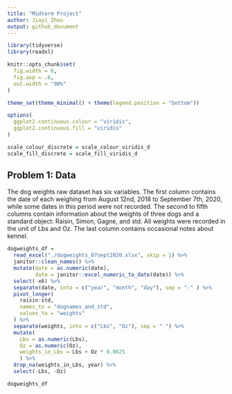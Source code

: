 ```yaml
---
title: "Midterm Project"
author: Jiayi Zhou
output: github_document
---
```


```r
library(tidyverse)
library(readxl)

knitr::opts_chunk$set(
  fig.width = 6,
  fig.asp = .6,
  out.width = "90%"
)

theme_set(theme_minimal() + theme(legend.position = "bottom"))

options(
  ggplot2.continuous.colour = "viridis",
  ggplot2.continuous.fill = "viridis"
)

scale_colour_discrete = scale_colour_viridis_d
scale_fill_discrete = scale_fill_viridis_d
```

## Problem 1: Data

The dog weights raw dataset has six variables. The first column contains the date of each weighing from August 12nd, 2018 to September 7th, 2020, while some dates in this period were not recorded. The second to fifth columns contain information about the weights of three dogs and a standard object: Raisin, Simon, Gagne, and std. All weights were recorded in the unit of Lbs and Oz. The last column contains occasional notes about kennel. 

```r
dogweights_df =
  read_excel("./dogweights_07sept2020.xlsx", skip = 1) %>% 
  janitor::clean_names() %>%
  mutate(date = as.numeric(date),
         date = janitor::excel_numeric_to_date(date)) %>% 
  select(-x6) %>% 
  separate(date, into = c("year", "month", "day"), sep = "-" ) %>% 
  pivot_longer(
    raisin:std,
    names_to = "dognames_and_std",
    values_to = "weights"
  ) %>% 
  separate(weights, into = c("Lbs", "Oz"), sep = " ") %>% 
  mutate(
    Lbs = as.numeric(Lbs),
    Oz = as.numeric(Oz),
    weights_in_Lbs = Lbs + Oz * 0.0625
    ) %>% 
  drop_na(weights_in_Lbs, year) %>% 
  select(-Lbs, -Oz)

dogweights_df
```

